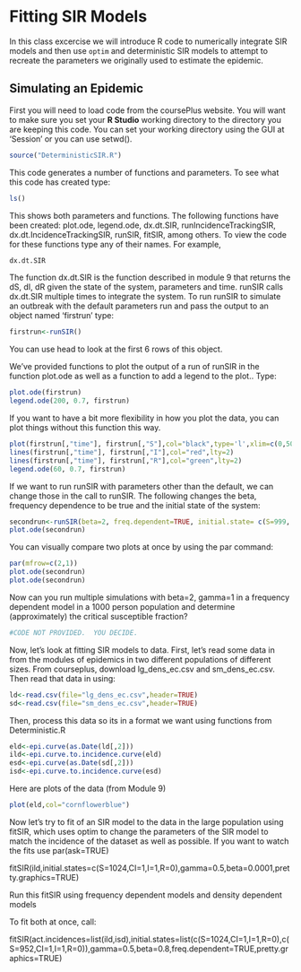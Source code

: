 Fitting SIR Models
========================================================

In this class excercise we will introduce R code to numerically integrate SIR models and then use `optim` and deterministic SIR models to attempt to recreate the parameters we originally used to estimate the epidemic.

Simulating an Epidemic
--------------------------------------------------
First you will need to load code from the coursePlus website. You will want to make sure you set your **R Studio** working directory to the directory you are keeping this code.  You can set your working directory using the GUI at 'Session' or you can use setwd().

```{r}
source("DeterministicSIR.R")
```

This code generates a number of functions and parameters.  To see what this code has created type:

```{r}
ls()
```

This shows both parameters and functions.  The following functions have been created: plot.ode, legend.ode, dx.dt.SIR, runIncidenceTrackingSIR, dx.dt.IncidenceTrackingSIR, runSIR, fitSIR, among others. To view the code for these functions type any of their names.  For example,

```{r}
dx.dt.SIR
```

The function dx.dt.SIR is the function described in module 9 that returns the dS, dI, dR given the state of the system, parameters and time.  runSIR calls dx.dt.SIR multiple times to integrate the system.  To run runSIR to simulate an outbreak with the default parameters run and pass the output to an object named 'firstrun' type:

```{r}
firstrun<-runSIR()
```

You can use head to look at the first 6 rows of this object.

We've provided functions to plot the output of a run of runSIR in the function plot.ode as well as a function to add a legend to the plot..  Type:

```{r}
plot.ode(firstrun)
legend.ode(200, 0.7, firstrun)
```

If you want to have a bit more flexibility in how you plot the data, you can plot things without this function this way.

```{r}
plot(firstrun[,"time"], firstrun[,"S"],col="black",type='l',xlim=c(0,50),ylim=c(0,1),xlab="Time",ylab="State Variable")
lines(firstrun[,"time"], firstrun[,"I"],col="red",lty=2)
lines(firstrun[,"time"], firstrun[,"R"],col="green",lty=2)
legend.ode(60, 0.7, firstrun)
```

If we want to run runSIR with parameters other than the default, we can change those in the call to runSIR.  The following changes the beta, frequency dependence to be true and the initial state of the system:

```{r}
secondrun<-runSIR(beta=2, freq.dependent=TRUE, initial.state= c(S=999, I=1, R=0))
plot.ode(secondrun)
```

You can visually compare two plots at once by using the par command:

```{r}
par(mfrow=c(2,1))
plot.ode(secondrun)
plot.ode(secondrun)
```

Now can you run multiple simulations with beta=2, gamma=1 in a frequency dependent model in a 1000 person population and determine (approximately) the critical susceptible fraction?  

```{r}
#CODE NOT PROVIDED.  YOU DECIDE.
```

Now, let's look at fitting SIR models to data.
First, let's read some data in from the modules of epidemics in two different populations of different sizes. From courseplus, download lg_dens_ec.csv and sm_dens_ec.csv.  Then read that data in using:

```{r}
ld<-read.csv(file="lg_dens_ec.csv",header=TRUE)
sd<-read.csv(file="sm_dens_ec.csv",header=TRUE)
```

Then, process this data so its in a format we want using functions from Deterministic.R

```{r}
eld<-epi.curve(as.Date(ld[,2]))
ild<-epi.curve.to.incidence.curve(eld)
esd<-epi.curve(as.Date(sd[,2]))
isd<-epi.curve.to.incidence.curve(esd)
```

Here are plots of the data (from Module 9)

```{r}
plot(eld,col="cornflowerblue")
```

Now let's try to fit of an SIR model to the data in the large population using fitSIR, which uses optim to change the parameters of the SIR model to match the incidence of the dataset as well as possible.  If you want to watch the fits use par(ask=TRUE) 

fitSIR(ild,initial.states=c(S=1024,CI=1,I=1,R=0),gamma=0.5,beta=0.0001,pretty.graphics=TRUE)

Run this fitSIR using frequency dependent models and density dependent models

To fit both at once, call:

fitSIR(act.incidences=list(ild,isd),initial.states=list(c(S=1024,CI=1,I=1,R=0),c(S=952,CI=1,I=1,R=0)),gamma=0.5,beta=0.8,freq.dependent=TRUE,pretty.graphics=TRUE)  
